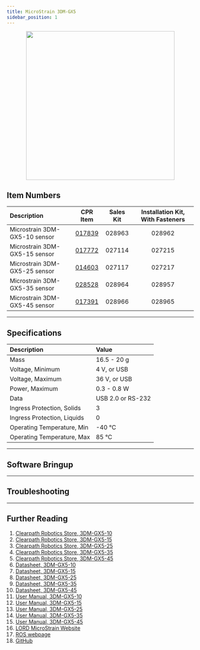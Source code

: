```yaml
---
title: MicroStrain 3DM-GX5
sidebar_position: 1
---
```



<center>
  <img
    src="/img/sensor_images/sensor_microstrain_3dm_gx5_15_1.png"
    width="400"
  />
</center>

## Item Numbers

| Description                   |                         CPR Item                         | Sales Kit | Installation Kit, With Fasteners |
| :---------------------------- | :------------------------------------------------------: | :-------: | :------------------------------: |
| Microstrain 3DM-GX5-10 sensor | [017839](/assets/pdf/clearpath_robotics_017839-TDS1.pdf) |  028963   |              028962              |
| Microstrain 3DM-GX5-15 sensor | [017772](/assets/pdf/clearpath_robotics_017772-TDS1.pdf) |  027114   |              027215              |
| Microstrain 3DM-GX5-25 sensor | [014603](/assets/pdf/clearpath_robotics_014603-TDS1.pdf) |  027117   |              027217              |
| Microstrain 3DM-GX5-35 sensor | [028528](/assets/pdf/clearpath_robotics_028528-TDS1.pdf) |  028964   |              028957              |
| Microstrain 3DM-GX5-45 sensor | [017391](/assets/pdf/clearpath_robotics_017391-TDS2.pdf) |  028966   |              028965              |

---

## Specifications

| Description                 | Value             |
| :-------------------------- | :---------------- |
| Mass                        | 16.5 - 20 g       |
| Voltage, Minimum            | 4 V, or USB       |
| Voltage, Maximum            | 36 V, or USB      |
| Power, Maximum              | 0.3 - 0.8 W       |
| Data                        | USB 2.0 or RS-232 |
| Ingress Protection, Solids  | 3                 |
| Ingress Protection, Liquids | 0                 |
| Operating Temperature, Min  | -40 °C            |
| Operating Temperature, Max  | 85 °C             |

---

## Software Bringup

<SoftwareBringup />

---

## Troubleshooting

<Support />

---

## Further Reading

1.  [Clearpath Robotics Store, 3DM-GX5-10](https://store.clearpathrobotics.com/collections/orientation/products/3dm-gx5-10)
2.  [Clearpath Robotics Store, 3DM-GX5-15](https://store.clearpathrobotics.com/collections/vru/products/3dm-gx5-15)
3.  [Clearpath Robotics Store, 3DM-GX5-25](https://store.clearpathrobotics.com/collections/ahrs/products/3dm-gx5-25)
4.  [Clearpath Robotics Store, 3DM-GX5-35](https://store.clearpathrobotics.com/collections/ahrs/products/3dm-gx5-35)
5.  [Clearpath Robotics Store, 3DM-GX5-45](https://store.clearpathrobotics.com/collections/gnss-ins/products/3dm-gx5-45)
6.  [Datasheet, 3DM-GX5-10](/assets/pdf/clearpath_robotics_017839-TDS1.pdf)
7.  [Datasheet, 3DM-GX5-15](/assets/pdf/clearpath_robotics_017772-TDS1.pdf)
8.  [Datasheet, 3DM-GX5-25](/assets/pdf/clearpath_robotics_014603-TDS1.pdf)
9.  [Datasheet, 3DM-GX5-35](/assets/pdf/clearpath_robotics_028528-TDS1.pdf)
10. [Datasheet, 3DM-GX5-45](/assets/pdf/clearpath_robotics_017391-TDS1.pdf)
11. [User Manual, 3DM-GX5-10](/assets/pdf/clearpath_robotics_017839-TDS2.pdf)
12. [User Manual, 3DM-GX5-15](/assets/pdf/clearpath_robotics_017772-TDS2.pdf)
13. [User Manual, 3DM-GX5-25](/assets/pdf/clearpath_robotics_014603-TDS2.pdf)
14. [User Manual, 3DM-GX5-35](/assets/pdf/clearpath_robotics_028528-TDS2.pdf)
15. [User Manual, 3DM-GX5-45](/assets/pdf/clearpath_robotics_017391-TDS2.pdf)
16. [LORD MicroStrain Website](https://www.microstrain.com/inertial-sensors/g-series)
17. [ROS webpage](http://wiki.ros.org/microstrain_inertial_driver)
18. [GitHub](https://github.com/LORD-MicroStrain/microstrain_inertial)
